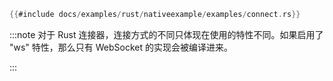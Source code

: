 ```rust title="原生连接"
{{#include docs/examples/rust/nativeexample/examples/connect.rs}}
```

:::note
对于 Rust 连接器，连接方式的不同只体现在使用的特性不同。如果启用了 "ws" 特性，那么只有 WebSocket 的实现会被编译进来。

:::
